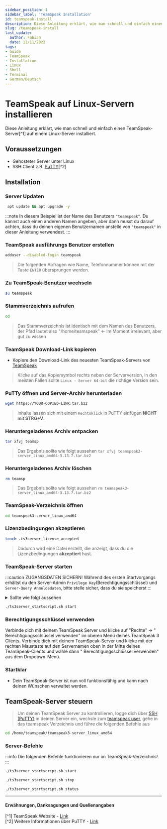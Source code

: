 ```yaml
---
sidebar_position: 1
sidebar_label: 'TeamSpeak Installation'
id: teamspeak-install
description: Diese Anleitung erklärt, wie man schnell und einfach einen TeamSpeak-Server auf einem Linux-Server installiert.
slug: /teamspeak-install
last_update:
  author: Fabian
  date: 12/11/2022
tags:
- Guide
- TeamSpeak
- Installation
- Linux
- Shell
- Terminal
- German/Deutsch
---
```



# TeamSpeak auf Linux-Servern installieren

Diese Anleitung erklärt, wie man schnell und einfach einen TeamSpeak-Server[^1] auf einem Linux-Server installiert.

## Voraussetzungen

* Gehosteter Server unter Linux
* SSH Client z.B. [PuTTY](https://www.chiark.greenend.org.uk/~sgtatham/putty/latest.html)[^2]


##### <PuTTYConnectionGuide></PuTTYConnectionGuide>

## Installation

### Server Updaten

   ```bash
    apt update && apt upgrade -y
  ```

:::note
In diesem Beispiel ist der Name des Benutzers `"teamspeak"`. Du kannst auch einen anderen Namen angeben, aber dann musst du darauf achten, dass du deinen eigenen Benutzernamen anstelle von `"teamspeak"` in dieser Anleitung verwendest.
:::

### TeamSpeak ausführungs Benutzer erstellen

  ```bash
  adduser --disabled-login teamspeak
  ```

  >Die folgenden Abfragen wie Name, Telefonnummer können mit der Taste `ENTER` übersprungen werden.

### Zu TeamSpeak-Benutzer wechseln

  ```bash
  su teamspeak
  ```

### Stammverzeichnis aufrufen

  ```bash
  cd
  ```

  >Das Stammverzeichnis ist identisch mit dem Namen des Benutzers, der Pfad lautet also "/home/teamspeak" <- Im Moment irrelevant, aber gut zu wissen

### TeamSpeak Download-Link kopieren

* Kopiere den Download-Link des neuesten TeamSpeak-Servers von [TeamSpeak](https://www.teamspeak.com/en/downloads/#server)

>Klicke auf das Kopiersymbol rechts neben der Serverversion, in den meisten Fällen sollte `Linux - Server 64-bit` die richtige Version sein.

### PuTTy öffnen und Server-Archiv herunterladen

  ```bash
  wget https://YOUR-COPIED-LINK.tar.bz2
  ```

  >Inhalte lassen sich mit einem `Rechtsklick` in PuTTY einfügen **NICHT mit STRG+V**.

### Heruntergeladenes Archiv entpacken

  ```bash title="Verwende die [TAB]-Taste, um den Befehl automatisch zu vervollständigen."
  tar xfvj teamsp
  ```

  >Das Ergebnis sollte wie folgt aussehen `tar xfvj teamspeak3-server_linux_amd64-3.13.7.tar.bz2`

### Heruntergeladenes Archiv löschen

  ```bash title="Verwende die [TAB]-Taste, um den Befehl automatisch zu vervollständigen."
  rm teamsp
  ```

  >Das Ergebnis sollte wie folgt aussehen `rm teamspeak3-server_linux_amd64-3.13.7.tar.bz2`

### TeamSpeak-Verzeichnis öffnen

  ```bash
  cd teamspeak3-server_linux_amd64
  ```

### Lizenzbedingungen akzeptieren

  ```bash
  touch .ts3server_license_accepted
  ```

  >Dadurch wird eine Datei erstellt, die anzeigt, dass du die Lizenzbedingungen **akzeptiert** hast.

### TeamSpeak-Server starten

:::caution ZUGANGSDATEN SICHERN!
Während des ersten Startvorgangs erhältst du den Server-Admin `Privilege Key`(Berechtigungsschlüssel) und `Server-Query Anmeldedaten`, bitte stelle sicher, dass du sie speicherst
:::

<details>
<summary>Sollte wie folgt aussehen</summary>
<img src={ImageUrl} height="400" width="450" alt="Example banner" />
</details>

  ```bash
  ./ts3server_startscript.sh start
  ```

### Berechtigungsschlüssel verwenden

<Tabs>
  <TabItem value="teamspeak3" label="Teamspeak3 Client" default>
    Verbinde dich mit deinem TeamSpeak Server und klicke auf "Rechte" -> " Berechtigungsschlüssel verwenden" im oberen Menü deines TeamSpeak 3 Clients.
  </TabItem>
  <TabItem value="new-teamspeak" label="All New TeamSpeak (Ts5)">
    Verbinde dich mit deinem TeamSpeak-Server und klicke mit der rechten Maustaste auf den Servernamen oben in der Mitte deines TeamSpeak-Clients und wähle dann " Berechtigungsschlüssel verwenden" aus dem Dropdown-Menü.
  </TabItem>
</Tabs>

### Startklar

* Dein TeamSpeak-Server ist nun voll funktionsfähig und kann nach deinen Wünschen verwaltet werden.
  
## TeamSpeak-Server steuern

>Um deinen TeamSpeak Server zu kontrollieren, logge dich über [SSH (PuTTY)](#puttyconnectionguideputtyconnectionguide) in deinen Server ein, wechsle zum [teamspeak user](#zu-teamspeak-benutzer-wechseln), gehe in das teamspeak Verzeichnis und führe die folgenden Befehle aus

```bash title="Aufrufen des TeamSpeak-Verzeichnisses"
cd /home/teamspeak/teamspeak3-server_linux_amd64
```

### Server-Befehle

:::info
Die folgenden Befehle funktionieren nur im TeamSpeak-Verzeichnis!
:::

<Tabs>
  <TabItem value="start" label="Start" default>

  ```bash title="TeamSpeak-Server starten"
  ./ts3server_startscript.sh start
  ```

  </TabItem>
  <TabItem value="stop" label="Stop">

  ```bash title="TeamSpeak-Server stoppen"
  ./ts3server_startscript.sh stop
  ```

  </TabItem>
  <TabItem value="status" label="Status">

  ```bash title="Aktuellen TeamSpeak-Server-Status anzeigen"
  ./ts3server_startscript.sh status
  ```

  </TabItem>
</Tabs>

---

#### Erwähnungen, Danksagungen und Quellenangaben

[^1] TeamSpeak Website - [Link](https://www.teamspeak.com)<br/>
[^2] Weitere Informationen über PuTTY - [Link](https://wikipedia.org/wiki/PuTTY)
